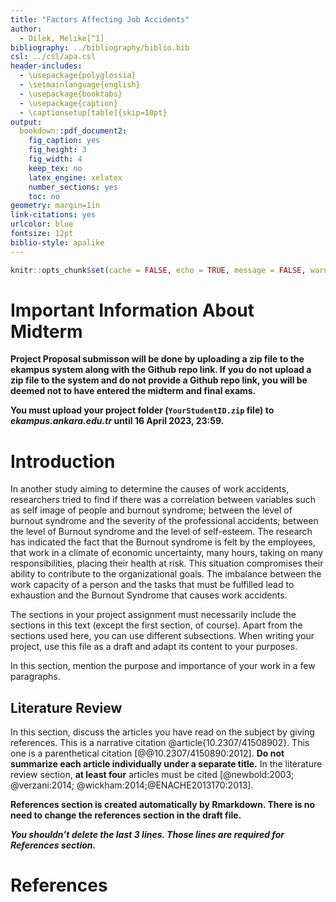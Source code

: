 ```yaml
---
title: "Factors Affecting Job Accidents"
author: 
  - Dilek, Melike[^1]
bibliography: ../bibliography/biblio.bib
csl: ../csl/apa.csl
header-includes:
  - \usepackage{polyglossia}
  - \setmainlanguage{english}
  - \usepackage{booktabs}
  - \usepackage{caption} 
  - \captionsetup[table]{skip=10pt}
output:
  bookdown::pdf_document2:
    fig_caption: yes
    fig_height: 3
    fig_width: 4
    keep_tex: no
    latex_engine: xelatex
    number_sections: yes
    toc: no
geometry: margin=1in
link-citations: yes
urlcolor: blue
fontsize: 12pt
biblio-style: apalike
---
```

```r
knitr::opts_chunk$set(cache = FALSE, echo = TRUE, message = FALSE, warning = FALSE)
```

<!-- ======================================================================= -->
<!-- ============================== FOOTNOTES ============================== -->
<!-- ======================================================================= -->
[^1]: 20450586, [Github Repo](https://github.com/YOUR_USER_NAME_HERE/YOUR_REPO_NAME_HERE)

# Important Information About Midterm

\colorbox{BurntOrange}{WRITE YOUR GITHUB REPO LINK ON LINE 35 IN THIS FILE!}

**Project Proposal submisson will be done by uploading a zip file to the ekampus system along with the Github repo link. If you do not upload a zip file to the system and do not provide a Github repo link, you will be deemed not to have entered the midterm and final exams.**

**You must upload your project folder (`YourStudentID.zip` file) to *ekampus.ankara.edu.tr* until 16 April 2023, 23:59.**

\colorbox{WildStrawberry}{Read the README.md file in the project folder for more information.}

# Introduction

In another study aiming to determine the causes of work accidents, researchers tried to find if there was a correlation between variables such as self image of people and burnout syndrome; between the level of burnout syndrome and the severity of the professional accidents; between the level of Burnout syndrome and the level of self-esteem.
The research has indicated the fact that the Burnout syndrome is felt by the employees, that work in a climate of economic uncertainty, many hours, taking on many responsibilities, placing their health at risk. This situation compromises their ability to contribute to the organizational goals. The imbalance between the work capacity of a person and the tasks that must be fulfilled lead to exhaustion and the Burnout Syndrome that causes work accidents.

The sections in your project assignment must necessarily include the sections in this text (except the first section, of course). Apart from the sections used here, you can use different subsections. When writing your project, use this file as a draft and adapt its content to your purposes.

In this section, mention the purpose and importance of your work in a few paragraphs.

## Literature Review


In this section, discuss the articles you have read on the subject by giving references. This is a narrative citation @article{10.2307/41508902}. This one is a parenthetical citation [@@10.2307/4150890:2012]. **Do not summarize each article individually under a separate title.** In the literature review section, **at least four** articles must be cited [@newbold:2003; @verzani:2014; @wickham:2014;@ENACHE2013170:2013].


**References section is created automatically by Rmarkdown. There is no need to change the references section in the draft file.**

**_You shouldn't delete the last 3 lines. Those lines are required for References section._**

\newpage
# References {#references}
<div id="refs"></div>

